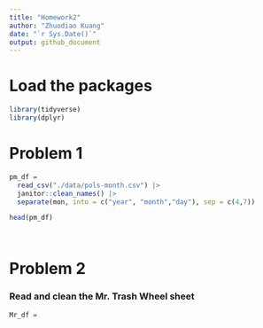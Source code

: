 ```yaml
---
title: "Homework2"
author: "Zhuodiao Kuang"
date: "`r Sys.Date()`"
output: github_document
---
```


# Load the packages

```r
library(tidyverse)
library(dplyr)

```


# Problem 1

```r
pm_df =
  read_csv("./data/pols-month.csv") |>
  janitor::clean_names() |>
  separate(mon, into = c("year", "month","day"), sep = c(4,7))

head(pm_df)




```

# Problem 2

### Read and clean the Mr. Trash Wheel sheet

```r
Mr_df = 


```




